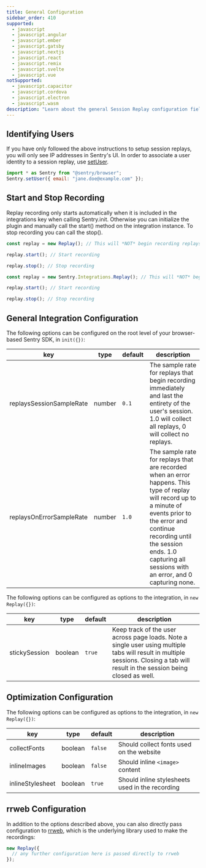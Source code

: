 ```yaml
---
title: General Configuration
sidebar_order: 410
supported:
  - javascript
  - javascript.angular
  - javascript.ember
  - javascript.gatsby
  - javascript.nextjs
  - javascript.react
  - javascript.remix
  - javascript.svelte
  - javascript.vue
notSupported:
  - javascript.capacitor
  - javascript.cordova
  - javascript.electron
  - javascript.wasm
description: "Learn about the general Session Replay configuration fields."
---
```


<Include name="beta-note-session-replay.mdx" />

## Identifying Users

If you have only followed the above instructions to setup session replays, you will only see IP addresses in Sentry's UI. In order to associate a user identity to a session replay, use [setUser](/platforms/javascript/enriching-events/identify-user/).

```javascript
import * as Sentry from "@sentry/browser";
Sentry.setUser({ email: "jane.doe@example.com" });
```

## Start and Stop Recording

Replay recording only starts automatically when it is included in the integrations key when calling Sentry.init. Otherwise you can initialize the plugin and manually call the start() method on the integration instance. To stop recording you can call the stop().

```javascript {tabTitle: ESM}
const replay = new Replay(); // This will *NOT* begin recording replays

replay.start(); // Start recording

replay.stop(); // Stop recording
```

```javascript {tabTitle: CDN}
const replay = new Sentry.Integrations.Replay(); // This will *NOT* begin recording replays

replay.start(); // Start recording

replay.stop(); // Stop recording
```

## General Integration Configuration

The following options can be configured on the root level of your browser-based Sentry SDK, in `init({})`:

| key                      | type    | default | description |
| ------------------------ | ------- | ------- | --- |
| replaysSessionSampleRate | number  | `0.1`   | The sample rate for replays that begin recording immediately and last the entirety of the user's session. 1.0 will collect all replays, 0 will collect no replays. |
| replaysOnErrorSampleRate | number  | `1.0`   | The sample rate for replays that are recorded when an error happens. This type of replay will record up to a minute of events prior to the error and continue recording until the session ends. 1.0 capturing all sessions with an error, and 0 capturing none. |

The following options can be configured as options to the integration, in `new Replay({})`:

| key                 | type    | default | description |
| ------------------- | ------- | ------- | --- |
| stickySession       | boolean | `true`  | Keep track of the user across page loads. Note a single user using multiple tabs will result in multiple sessions. Closing a tab will result in the session being closed as well.                                               |

## Optimization Configuration

The following options can be configured as options to the integration, in `new Replay({})`:

| key              | type    | default | description |
| ---------------- | ----------------------- | ------- | --- |
| collectFonts     | boolean | `false` | Should collect fonts used on the website |
| inlineImages     | boolean | `false` | Should inline `<image>` content |
| inlineStylesheet | boolean | `true`  | Should inline stylesheets used in the recording |

## rrweb Configuration

In addition to the options described above, you can also directly pass configuration to [rrweb](https://github.com/rrweb-io/rrweb/blob/rrweb%401.1.3/guide.md), which is the underlying library used to make the recordings:

```javascript
new Replay({
  // any further configuration here is passed directly to rrweb
});
```
